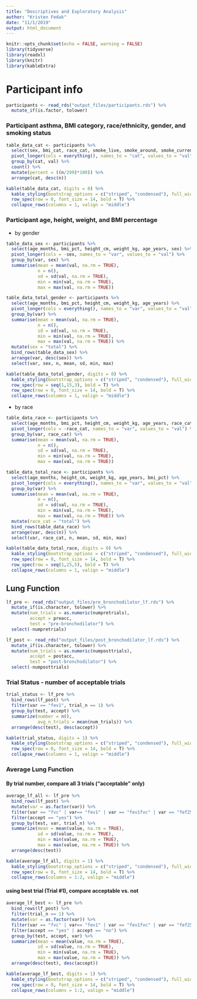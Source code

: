 ```yaml
---
title: "Descriptives and Exploratory Analysis"
author: "Kristen Fedak"
date: "11/1/2019"
output: html_document
---
```


```r
knitr::opts_chunk$set(echo = FALSE, warning = FALSE)
library(tidyverse)
library(readxl)
library(knitr)
library(kableExtra)
```

# Participant info

```r
participants <- read_rds("output_files/participants.rds") %>%
  mutate_if(is.factor, tolower)
```

### Participant asthma, BMI category, race/ethnicity, gender, and smoking status

```r
table_data_cat <- participants %>%
  select(sex, bmi_cat, race_cat, smoke_live, smoke_around, smoke_current, asthma_ever) %>%
  pivot_longer(cols = everything(), names_to = "cat", values_to = "val") %>%
  group_by(cat, val) %>%
  count() %>%
  mutate(percent = ((n/299)*100)) %>%
  arrange(cat, desc(n))
```

```r
kable(table_data_cat, digits = 0) %>% 
  kable_styling(bootstrap_options = c("striped", "condensed"), full_width = F) %>%
  row_spec(row = 0, font_size = 14, bold = T) %>%
  collapse_rows(columns = 1, valign = "middle")
```

### Participant age, height, weight, and BMI percentage

* by gender

```r
table_data_sex <- participants %>%
  select(age_months, bmi_pct, height_cm, weight_kg, age_years, sex) %>%
  pivot_longer(cols = -sex, names_to = "var", values_to = "val") %>%
  group_by(var, sex) %>%
  summarise(mean = mean(val, na.rm = TRUE),
            n = n(),
            sd = sd(val, na.rm = TRUE),
            min = min(val, na.rm = TRUE),
            max = max(val, na.rm = TRUE))

table_data_total_gender <- participants %>%
  select(age_months, bmi_pct, height_cm, weight_kg, age_years) %>%
  pivot_longer(cols = everything(), names_to = "var", values_to = "val") %>%
  group_by(var) %>%
  summarise(mean = mean(val, na.rm = TRUE),
            n = n(),
            sd = sd(val, na.rm = TRUE),
            min = min(val, na.rm = TRUE),
            max = max(val, na.rm = TRUE)) %>%
  mutate(sex = "total") %>%
  bind_rows(table_data_sex) %>%
  arrange(var, desc(sex)) %>%
  select(var, sex, n, mean, sd, min, max)
```

```r
kable(table_data_total_gender, digits = 0) %>% 
  kable_styling(bootstrap_options = c("striped", "condensed"), full_width = F) %>%
  row_spec(row = seq(1,15,3), bold = T) %>%
  row_spec(row = 0, font_size = 14, bold = T) %>%
  collapse_rows(columns = 1, valign = "middle")
```


* by race

```r
table_data_race <- participants %>%
  select(age_months, bmi_pct, height_cm, weight_kg, age_years, race_cat) %>%
  pivot_longer(cols = -race_cat, names_to = "var", values_to = "val") %>%
  group_by(var, race_cat) %>%
  summarise(mean = mean(val, na.rm = TRUE),
            n = n(),
            sd = sd(val, na.rm = TRUE),
            min = min(val, na.rm = TRUE),
            max = max(val, na.rm = TRUE))

table_data_total_race <- participants %>%
  select(age_months, height_cm, weight_kg, age_years, bmi_pct) %>%
  pivot_longer(cols = everything(), names_to = "var", values_to = "val") %>%
  group_by(var) %>%
  summarise(mean = mean(val, na.rm = TRUE),
            n = n(),
            sd = sd(val, na.rm = TRUE),
            min = min(val, na.rm = TRUE),
            max = max(val, na.rm = TRUE)) %>%
  mutate(race_cat = "total") %>%
  bind_rows(table_data_race) %>%
  arrange(var, desc(n)) %>%
  select(var, race_cat, n, mean, sd, min, max)
```

```r
kable(table_data_total_race, digits = 0) %>% 
  kable_styling(bootstrap_options = c("striped", "condensed"), full_width = F) %>%
  row_spec(row = 0, font_size = 14, bold = T) %>%  
  row_spec(row = seq(1,25,5), bold = T) %>%
  collapse_rows(columns = 1, valign = "middle")
```
## Lung Function

```r
lf_pre <- read_rds("output_files/pre_bronchodilator_lf.rds") %>%
  mutate_if(is.character, tolower) %>%
  mutate(num_trials = as.numeric(numpretrials),
         accept = preacc,
         test = "pre-bronchodilator") %>%
  select(-numpretrials)

lf_post <- read_rds("output_files/post_bronchodilator_lf.rds") %>%
  mutate_if(is.character, tolower) %>%
  mutate(num_trials = as.numeric(numposttrials),
         accept = postacc,
         test = "post-bronchodilator") %>%
  select(-numposttrials)
```

### Trial Status - number of acceptable trials

```r
trial_status <- lf_pre %>% 
  bind_rows(lf_post) %>% 
  filter(var == "fev1", trial_n == 1) %>%
  group_by(test, accept) %>%
  summarize(number = n(),
            avg_n_trials = mean(num_trials)) %>%
  arrange(desc(test), desc(accept))
```

```r
kable(trial_status, digits = 1) %>% 
  kable_styling(bootstrap_options = c("striped", "condensed"), full_width = F) %>%
  row_spec(row = 0, font_size = 14, bold = T) %>%
  collapse_rows(columns = 1, valign = "middle")
```

### Average Lung Function

#### By trial number, compare all 3 trials ("acceptable" only)

```r
average_lf_all <- lf_pre %>% 
  bind_rows(lf_post) %>%
  mutate(var = as.factor(var)) %>%
  filter(var == "fvc" | var== "fev1" | var == "fev1fvc" | var == "fef2575") %>%
  filter(accept == "yes") %>%
  group_by(test, var, trial_n) %>%
  summarize(mean = mean(value, na.rm = TRUE),
            sd = sd(value, na.rm = TRUE),
            min = min(value, na.rm = TRUE),
            max = max(value, na.rm = TRUE)) %>%
  arrange(desc(test))
```

```r
kable(average_lf_all, digits = 1) %>% 
  kable_styling(bootstrap_options = c("striped", "condensed"), full_width = F) %>%
  row_spec(row = 0, font_size = 14, bold = T) %>%
  collapse_rows(columns = 1:2, valign = "middle")
```

#### using best trial (Trial #1), compare acceptable vs. not

```r
average_lf_best <- lf_pre %>% 
  bind_rows(lf_post) %>%
  filter(trial_n == 1) %>%
  mutate(var = as.factor(var)) %>%
  filter(var == "fvc" | var== "fev1" | var == "fev1fvc" | var == "fef2575") %>%
  filter(accept == "yes" | accept == "no") %>%
  group_by(test, accept, var) %>%
  summarize(mean = mean(value, na.rm = TRUE),
            sd = sd(value, na.rm = TRUE),
            min = min(value, na.rm = TRUE),
            max = max(value, na.rm = TRUE)) %>%
  arrange(desc(test), desc(accept))
```

```r
kable(average_lf_best, digits = 1) %>% 
  kable_styling(bootstrap_options = c("striped", "condensed"), full_width = F) %>%
  row_spec(row = 0, font_size = 14, bold = T) %>%
  collapse_rows(columns = 1:2, valign = "middle")
```

